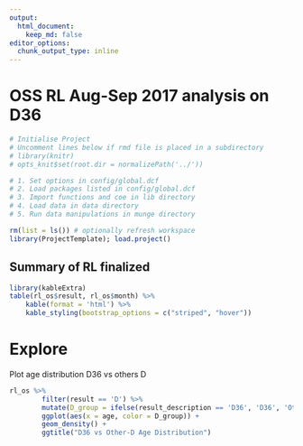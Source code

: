 ```yaml
---
output: 
  html_document:
    keep_md: false
editor_options: 
  chunk_output_type: inline
---
```


# OSS RL Aug-Sep 2017 analysis on D36

```r
# Initialise Project
# Uncomment lines below if rmd file is placed in a subdirectory
# library(knitr)
# opts_knit$set(root.dir = normalizePath('../')) 
```

```r
# 1. Set options in config/global.dcf
# 2. Load packages listed in config/global.dcf
# 3. Import functions and coe in lib directory
# 4. Load data in data directory
# 5. Run data manipulations in munge directory 

rm(list = ls()) # optionally refresh workspace
library(ProjectTemplate); load.project()
```             

## Summary of RL finalized
```r
library(kableExtra)
table(rl_os$result, rl_os$month) %>%
    kable(format = 'html') %>%
    kable_styling(bootstrap_options = c("striped", "hover"))
```


# Explore
Plot age distribution D36 vs others D

```r
rl_os %>%
        filter(result == 'D') %>%
        mutate(D_group = ifelse(result_description == 'D36', 'D36', 'Oth-D')) %>%
        ggplot(aes(x = age, color = D_group)) +
        geom_density() +
        ggtitle("D36 vs Other-D Age Distribution")
```
